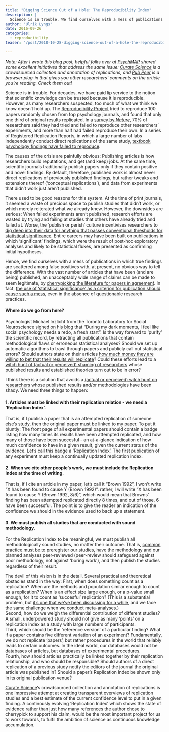 ```yaml
---
title: "Digging Science Out of a Hole: The Reproducibility Index"
description: |
  Science is in trouble. We find ourselves with a mess of publications in which true findings are scattered among false positives. An unacceptably wide range of claims can be made to seem legitimate by cherrypicking the literature. We urgently need a transparent metric for the level of confidence to have in specific findings - we urgently need a 'Reproducibility Index'.
author: "Ulrik Lyngs"
date: 2016-09-26
categories:
  - reproducibility
teaser: "/post/2018-10-28-digging-science-out-of-a-hole-the-reproducibility-index/preview.jpg"

---
```


_Note: After I wrote this blog post, helpful folks over at [PsychMAP](https://www.facebook.com/groups/psychmap/) shared some excellent initiatives that address the same issue: [Curate Science](http://curatescience.org) is a crowdsourced collection and annotation of replications, and [Pub Peer](https://pubpeer.com) is a browser plug-in that gives you other researchers' comments on the article you're reading. Check them out!_

Science is in trouble. 
For decades, we have paid lip service to the notion that scientific knowledge can be trusted because it is reproducible. 
However, as many researchers suspected, too much of what we think we know doesn’t hold up. 
The [Reproducibility Project](http://science.sciencemag.org/content/349/6251/aac4716) tried to reproduce 100 papers randomly chosen from top psychology journals, and found that only one third of original results replicated. 
In a [survey by _Nature_](http://www.nature.com/news/1-500-scientists-lift-the-lid-on-reproducibility-1.19970), 70% of researchers said they had tried and failed to reproduce other researchers’ experiments, and more than half had failed reproduce their own. 
In a series of Registered Replication Reports, in which a large number of labs independently conduct direct replications of the same study, [textbook psychology findings have failed to reproduce](https://www.academia.edu/27868304/Registered_Replication_Report_Strack_Martin_and_Stepper_1988_In_press_Perspectives_on_Psychological_Science).  

The causes of the crisis are painfully obvious: 
Publishing articles is how researchers build reputations, and get (and keep) jobs. 
At the same time, scientific journals traditionally publish papers only if they contain positive and novel findings. 
By default, therefore, published work is almost never direct replications of previously published findings, but rather tweaks and extensions thereof (‘conceptual replications’), and data from experiments that didn’t work just aren’t published.  

There used to be good reasons for this system. 
At the time of print journals, it seemed a waste of precious space to publish studies that didn’t work, or which merely reiterated what we already knew. 
However, the downsides are serious: 
When failed experiments aren’t published, research efforts are wasted by trying and failing at studies that others have already tried and failed at. 
Worse, the 'publish or perish' culture incentivises researchers to [dig deep into their data for anything that passes conventional thresholds for statistical significance](http://pss.sagepub.com/content/22/11/1359.short). 
Entire careers may have been built on publications in which 'significant' findings, which were the result of post-hoc exploratory analyses and likely to be statistical flukes, are presented as confirming initial hypotheses.  

Hence, we find ourselves with a mess of publications in which true findings are scattered among false positives with, at present, no obvious way to tell the difference. 
With the vast number of articles that have been (and are being) published, an unacceptably wide range of claims can be made to seem legitimate, by [cherrypicking the literature for papers in agreement](http://www.rationaloptimist.com/blog/the-real-risks-of-cherry-picking-scientific-data/).
In fact, [the use of ‘statistical significance’ as a criterion for publication should cause such a mess](http://journals.plos.org/plosmedicine/article?id=10.1371/journal.pmed.0020124), even in the absence of questionable research practices.

#### Where do we go from here?
Psychologist Michael Inzlicht from the Toronto Laboratory for Social Neuroscience [sighed on his blog](http://michaelinzlicht.com/getting-better/2016/2/29/reckoning-with-the-past) that “During my dark moments, I feel like social psychology needs a redo, a fresh start”. 
Is the way forward to ‘purify’ the scientific record, by retracting all publications that contain methodological flaws or erroneous statistical analyses? 
Should we set up automatic algorithms to trawl through papers and publicly call out statistical errors? 
Should authors state on their articles [how much money they are willing to bet that their results will replicate](https://colala.bcs.rochester.edu/papers/rieth2013put.pdf)? 
Could these efforts lead to a [witch hunt of (actual or perceived) shaming of researchers](http://andrewgelman.com/2016/09/21/what-has-happened-down-here-is-the-winds-have-changed/) whose published results and established theories turn out to be in error?  

I think there is a solution that avoids a [(actual or perceived) witch hunt on researchers](http://andrewgelman.com/2016/09/21/what-has-happened-down-here-is-the-winds-have-changed/) whose published results and/or methodologies have been shady.
We need three things to happen:

#### 1\. Articles must be linked with their replication relation - we need a 'Replication Index'.

That is, if I publish a paper that is an attempted replication of someone else’s study, then the original paper must be linked to my paper. To put it bluntly: The front page of all experimental papers should contain a badge listing how many times its results have been attempted replicated, and how many of those have been succesful - an at-a-glance indication of how much confidence to have in a given result, given the current status of the evidence. Let’s call this badge a ‘Replication Index’. The first publication of any experiment must keep a continually updated replication index.

#### 2\. When we cite other people’s work, we must include the Replication Index at the time of writing.

That is, if I cite an article in my paper, let’s call it “Brown 1992”, I won't write “X has been found to cause Y (Brown 1992)”. rather, I will write “X has been found to cause Y (Brown 1992, 8/6)”, which would mean that Browns' finding has been attempted replicated directly 8 times, and out of those, 6 have been successful. The point is to give the reader an indication of the confidence we should in the evidence used to back up a statement.

#### 3\. We must publish all studies that are conducted with sound methodology.

For the Replication Index to be meaningful, we must publish all methodologically sound studies, no matter their outcome. That is, [common practice must be to preregister our studies,](http://www.apa.org/science/about/psa/2015/08/pre-registration.aspx) have the methodology and our planned analyses peer-reviewed (peer-review should safeguard against poor methodology, not against 'boring work'), and then publish the studies regardless of their result.

The devil of this vision is in the detail. Several practical and theoretical obstacles stand in the way: First, when does something count as a replication? When are the methods and population similar enough to count as a replication? When is an effect size large enough, or a p-value small enough, for it to count as ‘succesful’ replication? (This is a substantial problem, but [it's one that we've been discussing for a while](http://www.sciencedirect.com/science/article/pii/S0022103113001819), and we face the same challenge when we conduct meta-analyses.)  
Second, how do we weigh the differential contribution of different studies? A small, underpowered study should not give as many 'points' on a replication index as a study with large numbers of participants.  
Third, which should be the ‘reference version’ of a particular finding? 
What if a paper contains five different variation of an experiment? 
Fundamentally, we do not replicate ‘papers’, but rather procedures in the world that reliably leads to certain outcomes. In the ideal world, our databases would not be databases of articles, but databases of experimental procedures.  
Fourth, how should articles practically be linked together by their replication relationship, and who should be responsible? Should authors of a direct replication of a previous study notify the editors of the journal the original article was published in? 
Should a paper's Replication Index be shown only in its original publication venue?

[Curate Science](http://curatescience.org)'s crowdsourced collection and annotation of replications is one impressive attempt at creating transparent overviews of replication studies and a best estimate of the current confidence level to put in a given finding. 
A continously evolving ‘Replication Index’ which shows the state of evidence rather than just how many references the author chose to cherrypick to support his claim, would be the most important project for us to work towards, to fulfil the ambition of science as continuous knowledge accumulation.